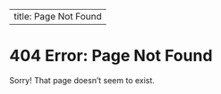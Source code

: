 

---
title: Page Not Found
---

# 404 Error: Page Not Found

Sorry! That page doesn't seem to exist.